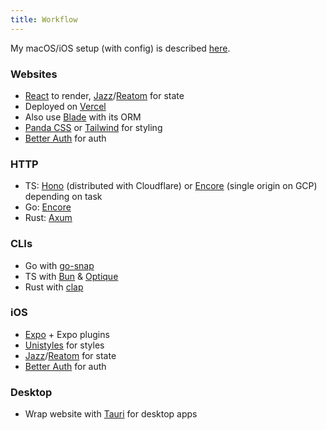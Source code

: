 ```yaml
---
title: Workflow
---
```


My macOS/iOS setup (with config) is described [here](/config).

### Websites

- [React](https://react.dev) to render, [Jazz](https://jazz.tools)/[Reatom](https://v1000.reatom.dev) for state
- Deployed on [Vercel](https://vercel.com)
- Also use [Blade](https://blade.im) with its ORM
- [Panda CSS](https://panda-css.com) or [Tailwind](https://tailwindcss.com) for styling
- [Better Auth](https://better-auth.com) for auth

### HTTP

- TS: [Hono](https://hono.dev) (distributed with Cloudflare) or [Encore](https://encore.dev) (single origin on GCP) depending on task
- Go: [Encore](https://encore.dev)
- Rust: [Axum](https://github.com/tokio-rs/axum)

### CLIs

- Go with [go-snap](https://github.com/dzonerzy/go-snap)
- TS with [Bun](https://bun.sh) & [Optique](https://github.com/dahlia/optique)
- Rust with [clap](https://github.com/clap-rs/clap)

### iOS

- [Expo](https://expo.dev) + Expo plugins
- [Unistyles](https://unistyl.es) for styles
- [Jazz](https://jazz.tools)/[Reatom](https://v1000.reatom.dev) for state
- [Better Auth](https://better-auth.com) for auth

### Desktop

- Wrap website with [Tauri](https://tauri.app) for desktop apps
